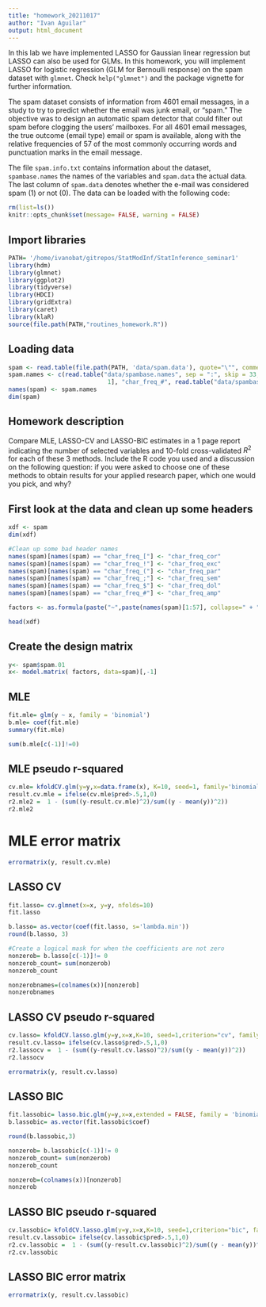 ```yaml
---
title: "homework_20211017"
author: "Ivan Aguilar"
output: html_document
---
```

In this lab we have implemented LASSO for Gaussian linear regression but LASSO can also be used for GLMs. In this homework, you will implement LASSO for logistic regression (GLM for Bernoulli response) on the spam dataset with `glmnet`. Check `help("glmnet")` and the package vignette for further information.

The spam dataset consists of information from 4601 email messages, in a study to try to predict whether the email was junk email, or “spam.” The objective was to design an automatic spam detector that could filter out spam before clogging the users’ mailboxes. For all 4601 email messages, the true outcome (email type) email or spam is available, along with the relative frequencies of 57 of the most commonly occurring words and punctuation marks in the email message.

The file `spam.info.txt` contains information about the dataset, `spambase.names` the names of the variables  and `spam.data` the actual data. The last column of `spam.data` denotes whether the e-mail was 
considered spam (1) or not (0). The data can be loaded with the following code:

```r
rm(list=ls())
knitr::opts_chunk$set(message= FALSE, warning = FALSE)
```
## Import libraries

```r
PATH= '/home/ivanobat/gitrepos/StatModInf/StatInference_seminar1'
library(hdm)
library(glmnet)
library(ggplot2)
library(tidyverse)
library(HDCI)
library(gridExtra)
library(caret)
library(klaR)
source(file.path(PATH,"routines_homework.R"))
```

## Loading data
```r
spam <- read.table(file.path(PATH, 'data/spam.data'), quote="\"", comment.char="")
spam.names <- c(read.table("data/spambase.names", sep = ":", skip = 33, nrows = 53, as.is = TRUE)[,
                            1], "char_freq_#", read.table("data/spambase.names", sep = ":", skip = 87, nrows = 3, as.is = TRUE)[, 1], "spam.01")
names(spam) <- spam.names
dim(spam)
```
## Homework description
Compare MLE, LASSO-CV and LASSO-BIC estimates in a 1 page report indicating the number of selected variables and 10-fold cross-validated $R^2$ for each of these 3 methods. Include the R code you used and a discussion on the following question: if you were asked to choose one of these methods to obtain results for your applied research paper, which one would you pick, and why?

## First look at the data and clean up some headers
```r
xdf <- spam
dim(xdf)

#Clean up some bad header names
names(spam)[names(spam) == "char_freq_["] <- "char_freq_cor"
names(spam)[names(spam) == "char_freq_!"] <- "char_freq_exc"
names(spam)[names(spam) == "char_freq_("] <- "char_freq_par"
names(spam)[names(spam) == "char_freq_;"] <- "char_freq_sem"
names(spam)[names(spam) == "char_freq_$"] <- "char_freq_dol"
names(spam)[names(spam) == "char_freq_#"] <- "char_freq_amp"

factors <- as.formula(paste("~",paste(names(spam)[1:57], collapse=" + ")))
```
```r
head(xdf)
```
## Create the design matrix
```r
y<- spam$spam.01
x<- model.matrix( factors, data=spam)[,-1]
```
## MLE
```r
fit.mle= glm(y ~ x, family = 'binomial') 
b.mle= coef(fit.mle)
summary(fit.mle)
```

```r
sum(b.mle[c(-1)]!=0)
```
## MLE pseudo r-squared
```r
cv.mle= kfoldCV.glm(y=y,x=data.frame(x), K=10, seed=1, family='binomial', predict_type = 'response')
result.cv.mle = ifelse(cv.mle$pred>.5,1,0)
r2.mle2 =  1 - (sum((y-result.cv.mle)^2)/sum((y - mean(y))^2))
r2.mle2
```
# MLE error matrix
```r
errormatrix(y, result.cv.mle)
```

## LASSO CV
```r
fit.lasso= cv.glmnet(x=x, y=y, nfolds=10)
fit.lasso
```

```r
b.lasso= as.vector(coef(fit.lasso, s='lambda.min'))
round(b.lasso, 3)
```

```r
#Create a logical mask for when the coefficients are not zero
nonzerob= b.lasso[c(-1)]!= 0
nonzerob_count= sum(nonzerob)
nonzerob_count
```
```r
nonzerobnames=(colnames(x))[nonzerob]
nonzerobnames
```
## LASSO CV pseudo r-squared
```r
cv.lasso= kfoldCV.lasso.glm(y=y,x=x,K=10, seed=1,criterion="cv", family = 'binomial', predict_type = 'response')
result.cv.lasso= ifelse(cv.lasso$pred>.5,1,0)
r2.lassocv =  1 - (sum((y-result.cv.lasso)^2)/sum((y - mean(y))^2))
r2.lassocv
```

```r
errormatrix(y, result.cv.lasso)
```

## LASSO BIC
```r
fit.lassobic= lasso.bic.glm(y=y,x=x,extended = FALSE, family = 'binomial')
b.lassobic= as.vector(fit.lassobic$coef)
```

```r
round(b.lassobic,3)
```
```r
nonzerob= b.lassobic[c(-1)]!= 0
nonzerob_count= sum(nonzerob)
nonzerob_count
```
```r
nonzerob=(colnames(x))[nonzerob]
nonzerob
```

## LASSO BIC pseudo r-squared
```r
cv.lassobic= kfoldCV.lasso.glm(y=y,x=x,K=10, seed=1,criterion="bic", family = 'binomial', predict_type = 'response')
result.cv.lassobic= ifelse(cv.lassobic$pred>.5,1,0)
r2.cv.lassobic =  1 - (sum((y-result.cv.lassobic)^2)/sum((y - mean(y))^2))
r2.cv.lassobic
```
## LASSO BIC error matrix
```r
errormatrix(y, result.cv.lassobic)
```